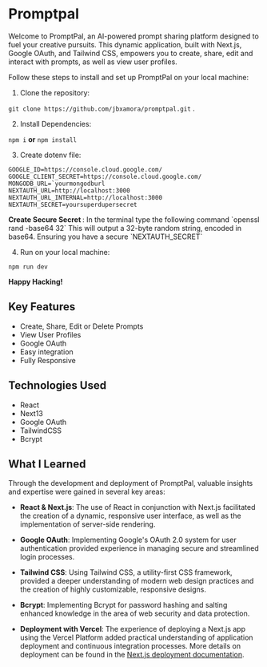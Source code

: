 
# Promptpal

Welcome to PromptPal, an AI-powered prompt sharing platform designed to fuel your creative pursuits. This dynamic application, built with Next.js, Google OAuth, and Tailwind CSS, empowers you to create, share, edit and interact with prompts, as well as view user profiles.

Follow these steps to install and set up PromptPal on your local machine:

1. Clone the repository:  

`git clone https://github.com/jbxamora/promptpal.git` . 
  
2. Install Dependencies:  
  
`npm i` **or** `npm install`
  
3. Create dotenv file:

```shell
GOOGLE_ID=https://console.cloud.google.com/
GOOGLE_CLIENT_SECRET=https://console.cloud.google.com/
MONGODB_URL=`yourmongodburl
NEXTAUTH_URL=http://localhost:3000
NEXTAUTH_URL_INTERNAL=http://localhost:3000
NEXTAUTH_SECRET=yoursuperdupersecret
```
  <Callout type="info">
  <b>Create Secure Secret </b>: In the terminal type the following command `openssl rand -base64 32` This will output a 32-byte random string, encoded in base64. Ensuring you have a secure `NEXTAUTH_SECRET`
</Callout>

4. Run on your local machine:
  
`npm run dev`
  
**Happy Hacking!**

## Key Features

- Create, Share, Edit or Delete Prompts
- View User Profiles
- Google OAuth
- Easy integration
- Fully Responsive

## Technologies Used
- React
- Next13
- Google OAuth
- TailwindCSS
- Bcrypt

## What I Learned

Through the development and deployment of PromptPal, valuable insights and expertise were gained in several key areas:

- **React & Next.js**: The use of React in conjunction with Next.js facilitated the creation of a dynamic, responsive user interface, as well as the implementation of server-side rendering.

- **Google OAuth**: Implementing Google's OAuth 2.0 system for user authentication provided experience in managing secure and streamlined login processes.

- **Tailwind CSS**: Using Tailwind CSS, a utility-first CSS framework, provided a deeper understanding of modern web design practices and the creation of highly customizable, responsive designs.

- **Bcrypt**: Implementing Bcrypt for password hashing and salting enhanced knowledge in the area of web security and data protection.

- **Deployment with Vercel**: The experience of deploying a Next.js app using the Vercel Platform added practical understanding of application deployment and continuous integration processes. More details on deployment can be found in the [Next.js deployment documentation](https://nextjs.org/docs/deployment).
